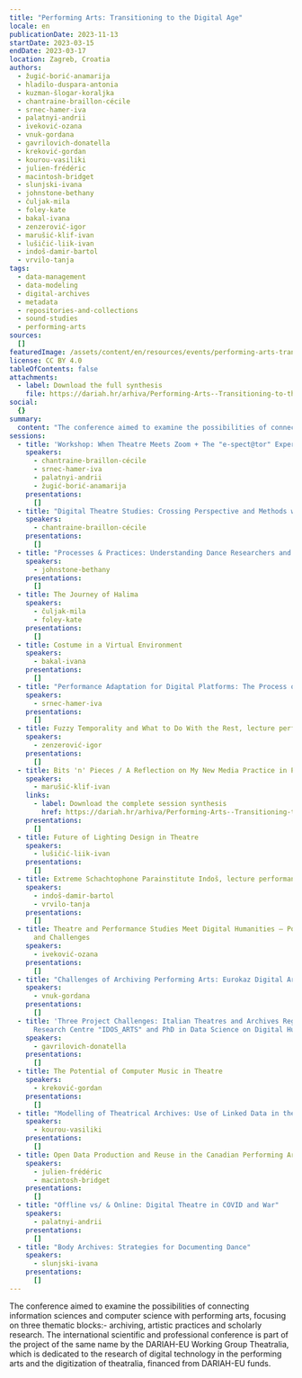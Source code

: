 ```yaml
---
title: "Performing Arts: Transitioning to the Digital Age"
locale: en
publicationDate: 2023-11-13
startDate: 2023-03-15
endDate: 2023-03-17
location: Zagreb, Croatia
authors:
  - žugić-borić-anamarija
  - hladilo-duspara-antonia
  - kuzman-šlogar-koraljka
  - chantraine-braillon-cécile
  - srnec-hamer-iva
  - palatnyi-andrii
  - iveković-ozana
  - vnuk-gordana
  - gavrilovich-donatella
  - kreković-gordan
  - kourou-vasiliki
  - julien-frédéric
  - macintosh-bridget
  - slunjski-ivana
  - johnstone-bethany
  - čuljak-mila
  - foley-kate
  - bakal-ivana
  - zenzerović-igor
  - marušić-klif-ivan
  - lušičić-liik-ivan
  - indoš-damir-bartol
  - vrvilo-tanja
tags:
  - data-management
  - data-modeling
  - digital-archives
  - metadata
  - repositories-and-collections
  - sound-studies
  - performing-arts
sources:
  []
featuredImage: /assets/content/en/resources/events/performing-arts-transitioning-to-the-digital-age/image.png
license: CC BY 4.0
tableOfContents: false
attachments:
  - label: Download the full synthesis
    file: https://dariah.hr/arhiva/Performing-Arts--Transitioning-to-the-Digital-Age--Book-of-Abstracts.pdf
social:
  {}
summary:
  content: "The conference aimed to examine the possibilities of connecting information sciences and computer science with performing arts, focusing on three thematic blocks: archiving, artistic practices and scholarly research. The international scientific and professional conference is part of the project of the same name by the DARIAH-EU Working Group Theatralia, which is dedicated to the research of digital technology in the performing arts and the digitization of theatralia, financed from DARIAH-EU funds."
sessions:
  - title: 'Workshop: When Theatre Meets Zoom + The "e-spect@tor" Experience'
    speakers:
      - chantraine-braillon-cécile
      - srnec-hamer-iva
      - palatnyi-andrii
      - žugić-borić-anamarija
    presentations:
      []
  - title: "Digital Theatre Studies: Crossing Perspective and Methods with Cognitive Science"
    speakers:
      - chantraine-braillon-cécile
    presentations:
      []
  - title: "Processes & Practices: Understanding Dance Researchers and Dance Archivists to Develop Future Online Dance Archive Resources"
    speakers:
      - johnstone-bethany
    presentations:
      []
  - title: The Journey of Halima
    speakers:
      - čuljak-mila
      - foley-kate
    presentations:
      []
  - title: Costume in a Virtual Environment
    speakers:
      - bakal-ivana
    presentations:
      []
  - title: "Performance Adaptation for Digital Platforms: The Process of Adaptation and Learning"
    speakers:
      - srnec-hamer-iva
    presentations:
      []
  - title: Fuzzy Temporality and What to Do With the Rest, lecture performance
    speakers:
      - zenzerović-igor
    presentations:
      []
  - title: Bits 'n' Pieces / A Reflection on My New Media Practice in Performing Arts
    speakers:
      - marušić-klif-ivan
    links:
      - label: Download the complete session synthesis
        href: https://dariah.hr/arhiva/Performing-Arts--Transitioning-to-the-Digital-Age--Book-of-Abstracts.pdf
    presentations:
      []
  - title: Future of Lighting Design in Theatre
    speakers:
      - lušičić-liik-ivan
    presentations:
      []
  - title: Extreme Schachtophone Parainstitute Indoš, lecture performance
    speakers:
      - indoš-damir-bartol
      - vrvilo-tanja
    presentations:
      []
  - title: Theatre and Performance Studies Meet Digital Humanities – Possibilities
      and Challenges
    speakers:
      - iveković-ozana
    presentations:
      []
  - title: "Challenges of Archiving Performing Arts: Eurokaz Digital Archive"
    speakers:
      - vnuk-gordana
    presentations:
      []
  - title: 'Three Project Challenges: Italian Theatres and Archives Registry,
      Research Centre "IDOS_ARTS" and PhD in Data Science on Digital Humanities'
    speakers:
      - gavrilovich-donatella
    presentations:
      []
  - title: The Potential of Computer Music in Theatre
    speakers:
      - kreković-gordan
    presentations:
      []
  - title: "Modelling of Theatrical Archives: Use of Linked Data in the Machine-Readable Representation of Theatrical Information"
    speakers:
      - kourou-vasiliki
    presentations:
      []
  - title: Open Data Production and Reuse in the Canadian Performing Arts Ecosystem
    speakers:
      - julien-frédéric
      - macintosh-bridget
    presentations:
      []
  - title: "Offline vs/ & Online: Digital Theatre in COVID and War"
    speakers:
      - palatnyi-andrii
    presentations:
      []
  - title: "Body Archives: Strategies for Documenting Dance"
    speakers:
      - slunjski-ivana
    presentations:
      []
---
```

The conference aimed to examine the possibilities of connecting information sciences and computer science with performing arts, focusing on three thematic blocks:- archiving, artistic practices and scholarly research. The international scientific and professional conference is part of the project of the same name by the DARIAH-EU Working Group Theatralia, which is dedicated to the research of digital technology in the performing arts and the digitization of theatralia, financed from DARIAH-EU funds.
